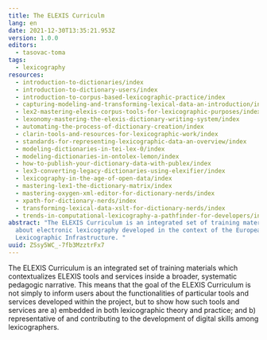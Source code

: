 ```yaml
---
title: The ELEXIS Curriculm
lang: en
date: 2021-12-30T13:35:21.953Z
version: 1.0.0
editors:
  - tasovac-toma
tags:
  - lexicography
resources:
  - introduction-to-dictionaries/index
  - introduction-to-dictionary-users/index
  - introduction-to-corpus-based-lexicographic-practice/index
  - capturing-modeling-and-transforming-lexical-data-an-introduction/index
  - lex2-mastering-elexis-corpus-tools-for-lexicographic-purposes/index
  - lexonomy-mastering-the-elexis-dictionary-writing-system/index
  - automating-the-process-of-dictionary-creation/index
  - clarin-tools-and-resources-for-lexicographic-work/index
  - standards-for-representing-lexicographic-data-an-overview/index
  - modeling-dictionaries-in-tei-lex-0/index
  - modeling-dictionaries-in-ontolex-lemon/index
  - how-to-publish-your-dictionary-data-with-publex/index
  - lex3-converting-legacy-dictionaries-using-elexifier/index
  - lexicography-in-the-age-of-open-data/index
  - mastering-lex1-the-dictionary-matrix/index
  - mastering-oxygen-xml-editor-for-dictionary-nerds/index
  - xpath-for-dictionary-nerds/index
  - transforming-lexical-data-xslt-for-dictionary-nerds/index
  - trends-in-computational-lexicography-a-pathfinder-for-developers/index
abstract: "The ELEXIS Curriculum is an integrated set of training materials
  about electronic lexicography developed in the context of the European
  Lexicographic Infrastructure. "
uuid: ZSsy5WC_-7fb3MzztrFx7
---
```


The ELEXIS Curriculum is an integrated set of training materials which contextualizes ELEXIS tools and services inside a broader, systematic pedagogic narrative. This means that the goal of the ELEXIS Curriculum is not simply to inform users about the functionalities of particular tools and services developed within the project, but to show how such tools and services are a) embedded in both lexicographic theory and practice; and b) representative of and contributing to the development of digital skills among lexicographers.
